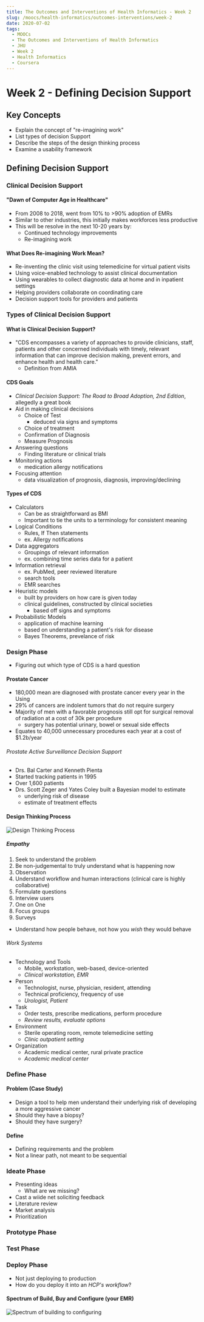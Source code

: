 ```yaml
---
title: The Outcomes and Interventions of Health Informatics - Week 2
slug: /moocs/health-informatics/outcomes-interventions/week-2
date: 2020-07-02
tags:
  - MOOCs
  - The Outcomes and Interventions of Health Informatics
  - JHU
  - Week 2
  - Health Informatics
  - Coursera
---
```

# Week 2 - Defining Decision Support
## Key Concepts
* Explain the concept of "re-imagining work"
* List types of decision Support
* Describe the steps of the design thinking process
* Examine a usability framework
## Defining Decision Support
### Clinical Decision Support
#### "Dawn of Computer Age in Healthcare"
* From 2008 to 2018, went from 10% to >90% adoption of EMRs
* Similar to other industries, this initially makes workforces less productive
* This will be resolve in the next 10-20 years by:
  * Continued technology improvements
  * Re-imagining work
#### What Does Re-imagining Work Mean?
* Re-inventing the clinic visit using telemedicine for virtual patient visits
* Using voice-enabled technology to assist clinical documentation
* Using wearables to collect diagnostic data at home and in inpatient settings
* Helping providers collaborate on coordinating care
* Decision support tools for providers and patients
### Types of Clinical Decision Support
#### What is Clinical Decision Support?
* "CDS encompasses a variety of approaches to provide clinicians, staff, patients and other concerned individuals with timely, relevant information that can improve decision making, prevent errors, and enhance health and health care."
  * Definition from AMIA
#### CDS Goals
* *Clinical Decision Support: The Road to Broad Adoption, 2nd Edition*, allegedly a great book
* Aid in making clinical decisions
  * Choice of Test
    * deduced via signs and symptoms
  * Choice of treatment
  * Confirmation of Diagnosis
  * Measure Prognosis
* Answering questions
  * Finding literature or clinical trials
* Monitoring actions
  * medication allergy notifications
* Focusing attention
  * data visualization of prognosis, diagnosis, improving/declining
#### Types of CDS
* Calculators
  * Can be as straightforward as BMI
  * Important to tie the units to a terminology for consistent meaning
* Logical Conditions
  * Rules, If Then statements
  * ex. Allergy notifications
* Data aggregators
  * Groupings of relevant information
  * ex. combining time series data for a patient
* Information retrieval
  * ex. PubMed, peer reviewed literature
  * search tools
  * EMR searches
* Heuristic models
  * built by providers on how care is given today
  * clinical guidelines, constructed by clinical societies
    * based off signs and symptoms
* Probabilistic Models
  * application of machine learning
  * based on understanding a patient's risk for disease
  * Bayes Theorems, prevelance of risk
### Design Phase
* Figuring out which type of CDS is a hard question
#### Prostate Cancer
* 180,000 mean are diagnosed with prostate cancer every year in the Using
* 29% of cancers are indolent tumors that do not require surgery
* Majority of men with a favorable prognosis still opt for surgical removal of radiation at a cost of 30k per procedure
  * surgery has potential urinary, bowel or sexual side effects
* Equates to 40,000 unnecessary procedures each year at a cost of $1.2b/year
###### Prostate Active Surveillance Decision Support
* Drs. Bal Carter and Kenneth Pienta
* Started tracking patients in 1995
* Over 1,600 patients
* Drs. Scott Zeger and Yates Coley built a Bayesian model to estimate
  * underlying risk of disease
  * estimate of treatment effects
#### Design Thinking Process
![Design Thinking Process](./design-thinking-process.png)
##### Empathy
1. Seek to understand the problem
  1. Be non-judgemental to truly understand what is happening now
2. Observation
  1. Understand workflow and human interactions (clinical care is highly collaborative)
  2. Formulate questions
3. Interview users
  1. One on One
  2. Focus groups
  3. Surveys
* Understand how people behave, not how you *wish* they would behave  
###### Work Systems
* Technology and Tools
  * Mobile, workstation, web-based, device-oriented
  * *Clinical workstation, EMR*
* Person
  * Technologist, nurse, physician, resident, attending
  * Technical proficiency, frequency of use
  * *Urologist, Patient*
* Task
  * Order tests, prescribe medications, perform procedure
  * *Review results, evaluate options*
* Environment
  * Sterile operating room, remote telemedicine setting
  * *Clinic outpatient setting*
* Organization
  * Academic medical center, rural private practice
  * *Academic medical center*
### Define Phase
#### Problem (Case Study)
* Design a tool to help men understand their underlying risk of developing a more aggressive cancer
* Should they have a biopsy?
* Should they have surgery?
#### Define
* Defining requirements and the problem
* Not a linear path, not meant to be sequential
### Ideate Phase
* Presenting ideas
  * What are we missing?
* Cast a wiide net soliciting feedback
* Literature review
* Market analysis
* Prioritization
### Prototype Phase
### Test Phase
### Deploy Phase
* Not just deploying to production
* How do you deploy it into an *HCP's workflow*?
#### Spectrum of Build, Buy and Configure (your EMR)
![Spectrum of building to configuring](./cds-build-or-configure.png)